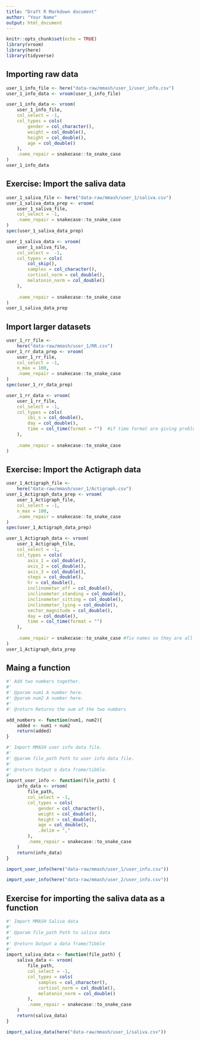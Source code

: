 ```yaml
---
title: "Draft R Markdown document"
author: "Your Name"
output: html_document
---
```


```r
knitr::opts_chunk$set(echo = TRUE)
library(vroom)
library(here)
library(tidyverse)
```

## Importing raw data

```r
user_1_info_file <- here("data-raw/mmash/user_1/user_info.csv")
user_1_info_data <- vroom(user_1_info_file)
```

```r
user_1_info_data <- vroom(
    user_1_info_file,
    col_select = -1,
    col_types = cols(
        gender = col_character(),
        weight = col_double(),
        height = col_double(),
        age = col_double()
    ),
    .name_repair = snakecase::to_snake_case
)
user_1_info_data
```

## Exercise: Import the saliva data

```r
user_1_saliva_file <- here("data-raw/mmash/user_1/saliva.csv")
user_1_saliva_data_prep <- vroom(
    user_1_saliva_file,
    col_select = -1,
    .name_repair = snakecase::to_snake_case
)
spec(user_1_saliva_data_prep)

user_1_saliva_data <- vroom(
    user_1_saliva_file,
    col_select =  -1,
    col_types = cols(
        col_skip(),
        samples = col_character(),
        cortisol_norm = col_double(),
        melatonin_norm = col_double()
    ),
    
    .name_repair = snakecase::to_snake_case
)
user_1_saliva_data_prep
```

## Import larger datasets

```r
user_1_rr_file <- 
    here("data-raw/mmash/user_1/RR.csv")
user_1_rr_data_prep <- vroom(
    user_1_rr_file,
    col_select = -1,
    n_max = 100,
    .name_repair = snakecase::to_snake_case
)
spec(user_1_rr_data_prep)

user_1_rr_data <- vroom(
    user_1_rr_file,
    col_select = -1,
    col_types = cols(
        ibi_s = col_double(),
        day = col_double(),
        time = col_time(format = "")  #if time format are giving problems this will help
    ),
    
    .name_repair = snakecase::to_snake_case
)
```

## Exercise: Import the Actigraph data

```r
user_1_Actigraph_file <- 
    here("data-raw/mmash/user_1/Actigraph.csv")
user_1_Actigraph_data_prep <- vroom(
    user_1_Actigraph_file,
    col_select = -1,
    n_max = 100,
    .name_repair = snakecase::to_snake_case
)
spec(user_1_Actigraph_data_prep)

user_1_Actigraph_data <- vroom(
    user_1_Actigraph_file,
    col_select = -1,
    col_types = cols(
        axis_1 = col_double(),
        axis_2 = col_double(),
        axis_3 = col_double(),
        steps = col_double(),
        hr = col_double(),
        inclinometer_off = col_double(),
        inclinometer_standing = col_double(),
        inclinometer_sitting = col_double(),
        inclinometer_lying = col_double(),
        vector_magnitude = col_double(),
        day = col_double(),
        time = col_time(format = "")
    ),
    
    .name_repair = snakecase::to_snake_case #fix names so they are all snakecase
)
user_1_Actigraph_data_prep
```


## Maing a function
```r
#' Add two numbers together.
#'
#' @param num1 A number here.
#' @param num2 A number here.
#'
#' @return Returns the sum of the two numbers

add_numbers <- function(num1, num2){
    added <- num1 + num2
    return(added)
}

#' Import MMASH user info data file.
#'
#' @param file_path Path to user info data file.
#'
#' @return Output a data frame/tibble.
#' 
import_user_info <- function(file_path) {
    info_data <- vroom(
        file_path,
        col_select = -1,
        col_types = cols(
            gender = col_character(),
            weight = col_double(),
            height = col_double(),
            age = col_double(),
            .delim = ","
        ),
        .name_repair = snakecase::to_snake_case
    )
    return(info_data)
}

import_user_info(here("data-raw/mmash/user_1/user_info.csv"))

import_user_info(here("data-raw/mmash/user_2/user_info.csv"))
```

## Exercise for importing the saliva data as a function

```r
#' Import MMASH Saliva data
#'
#' @param file_path Path to saliva data
#'
#' @return Output a data frame/Tibble
#' 
import_saliva_data <- function(file_path) {
    saliva_data <- vroom(
        file_path,
        col_select = -1,
        col_types = cols(
            samples = col_character(),
            cortisol_norm = col_double(),
            melatonin_norm = col_double()
        ),
        .name_repair = snakecase::to_snake_case
    )
    return(saliva_data)
}

import_saliva_data(here("data-raw/mmash/user_1/saliva.csv"))
```



